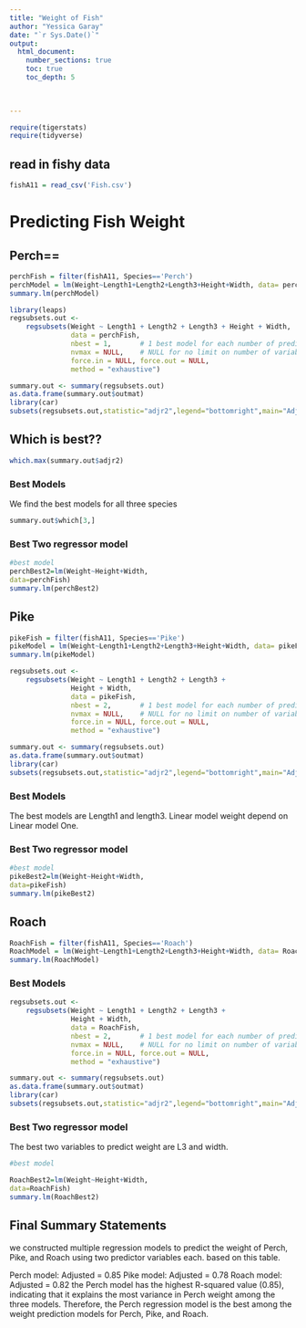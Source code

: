 ```yaml
---
title: "Weight of Fish"
author: "Yessica Garay"
date: "`r Sys.Date()`"  
output: 
  html_document:
    number_sections: true
    toc: true
    toc_depth: 5

 
    
---
```



```r
require(tigerstats)
require(tidyverse)
```

## read in fishy data
```r
fishA11 = read_csv('Fish.csv')
```



# Predicting Fish Weight


## Perch==

```r
perchFish = filter(fishA11, Species=='Perch') 
perchModel = lm(Weight~Length1+Length2+Length3+Height+Width, data= perchFish)
summary.lm(perchModel)
```


```r
library(leaps)
regsubsets.out <-
    regsubsets(Weight ~ Length1 + Length2 + Length3 + Height + Width,
               data = perchFish,
               nbest = 1,       # 1 best model for each number of predictors
               nvmax = NULL,    # NULL for no limit on number of variables
               force.in = NULL, force.out = NULL,
               method = "exhaustive")

summary.out <- summary(regsubsets.out)
as.data.frame(summary.out$outmat)
library(car)
subsets(regsubsets.out,statistic="adjr2",legend="bottomright",main="Adjusted R^2")


```

## Which is best??  

```r
which.max(summary.out$adjr2)
```

### Best Models
We find the best models for all three species


```r
summary.out$which[3,]
```


### Best Two regressor model

```r
#best model
perchBest2=lm(Weight~Height+Width,
data=perchFish)
summary.lm(perchBest2)
```


## Pike
```r
pikeFish = filter(fishA11, Species=='Pike') 
pikeModel = lm(Weight~Length1+Length2+Length3+Height+Width, data= pikeFish)
summary.lm(pikeModel)
```

```r
regsubsets.out <-
    regsubsets(Weight ~ Length1 + Length2 + Length3 +
               Height + Width,
               data = pikeFish,
               nbest = 2,       # 1 best model for each number of predictors
               nvmax = NULL,    # NULL for no limit on number of variables
               force.in = NULL, force.out = NULL,
               method = "exhaustive")

summary.out <- summary(regsubsets.out)
as.data.frame(summary.out$outmat)
library(car)
subsets(regsubsets.out,statistic="adjr2",legend="bottomright",main="Adjusted R^2")
```

### Best Models
The best models are Length1 and length3. Linear model weight depend on Linear model One.  

### Best Two regressor model
```r
#best model
pikeBest2=lm(Weight~Height+Width,
data=pikeFish)
summary.lm(pikeBest2)
```

## Roach
```r
RoachFish = filter(fishA11, Species=='Roach') 
RoachModel = lm(Weight~Length1+Length2+Length3+Height+Width, data= RoachFish)
summary.lm(RoachModel)
```

### Best Models
```r
regsubsets.out <-
    regsubsets(Weight ~ Length1 + Length2 + Length3 +
               Height + Width,
               data = RoachFish,
               nbest = 2,       # 1 best model for each number of predictors
               nvmax = NULL,    # NULL for no limit on number of variables
               force.in = NULL, force.out = NULL,
               method = "exhaustive")

summary.out <- summary(regsubsets.out)
as.data.frame(summary.out$outmat)
library(car)
subsets(regsubsets.out,statistic="adjr2",legend="bottomright",main="Adjusted R^2")
```

### Best Two regressor model
The best two variables to predict weight are L3 and width.
```r
#best model

RoachBest2=lm(Weight~Height+Width,
data=RoachFish)
summary.lm(RoachBest2)
```


## Final Summary Statements
we constructed multiple regression models to predict the weight of Perch, Pike, and Roach using two predictor variables each. based on this table.

Perch model: Adjusted  = 0.85
Pike model: Adjusted = 0.78
Roach model: Adjusted  = 0.82
the Perch model has the highest R-squared value (0.85), indicating that it explains the most variance in Perch weight among the three models. Therefore, the Perch regression model is the best among the weight prediction models for Perch, Pike, and Roach.



